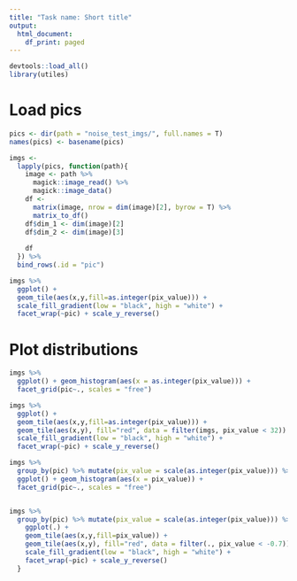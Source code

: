```yaml
---
title: "Task name: Short title"
output:
  html_document:
    df_print: paged
---
```


```r
devtools::load_all()
library(utiles)
```

# Load pics

```r
pics <- dir(path = "noise_test_imgs/", full.names = T)
names(pics) <- basename(pics)

imgs <- 
  lapply(pics, function(path){
    image <- path %>% 
      magick::image_read() %>% 
      magick::image_data()
    df <- 
      matrix(image, nrow = dim(image)[2], byrow = T) %>% 
      matrix_to_df()
    df$dim_1 <- dim(image)[2]
    df$dim_2 <- dim(image)[3]
    
    df
  }) %>% 
  bind_rows(.id = "pic")

imgs %>% 
  ggplot() +
  geom_tile(aes(x,y,fill=as.integer(pix_value))) +
  scale_fill_gradient(low = "black", high = "white") +
  facet_wrap(~pic) + scale_y_reverse()
```

# Plot distributions

```r
imgs %>% 
  ggplot() + geom_histogram(aes(x = as.integer(pix_value))) + 
  facet_grid(pic~., scales = "free")

imgs %>% 
  ggplot() +
  geom_tile(aes(x,y,fill=as.integer(pix_value))) +
  geom_tile(aes(x,y), fill="red", data = filter(imgs, pix_value < 32)) +
  scale_fill_gradient(low = "black", high = "white") +
  facet_wrap(~pic) + scale_y_reverse()
```

```r
imgs %>% 
  group_by(pic) %>% mutate(pix_value = scale(as.integer(pix_value))) %>% 
  ggplot() + geom_histogram(aes(x = pix_value)) + 
  facet_grid(pic~., scales = "free")


imgs %>% 
  group_by(pic) %>% mutate(pix_value = scale(as.integer(pix_value))) %>% {
    ggplot(.) +
    geom_tile(aes(x,y,fill=pix_value)) +
    geom_tile(aes(x,y), fill="red", data = filter(., pix_value < -0.7)) +
    scale_fill_gradient(low = "black", high = "white") +
    facet_wrap(~pic) + scale_y_reverse()
  }
```


